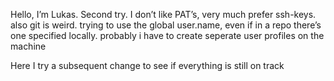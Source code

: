 Hello,
I'm Lukas.
Second try.
I don't like PAT's, very much prefer ssh-keys.
also git is weird. trying to use the global user.name, even if in a repo there's one specified locally.
probably i have to create seperate user profiles on the machine


Here I try a subsequent change to see if everything is still on track
